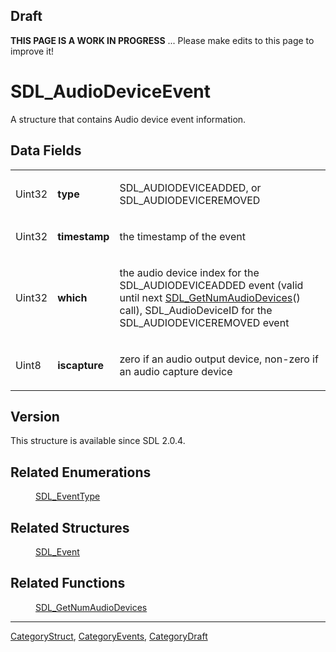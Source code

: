 == Draft ==

'''THIS PAGE IS A WORK IN PROGRESS''' ... Please make edits to this page to improve it!


<!-- #*^*^*^*^*See https://wiki.libsdl.org/SGStructures for details on editing this page*^*^*^*^* -->


= SDL_AudioDeviceEvent =
A structure that contains Audio device event information.




== Data Fields ==
{|
|Uint32
|'''type'''
|SDL_AUDIODEVICEADDED, or SDL_AUDIODEVICEREMOVED
|-
|Uint32
|'''timestamp'''
|the timestamp of the event
|-
|Uint32
|'''which'''
|the audio device index for the SDL_AUDIODEVICEADDED event (valid until next [[SDL_GetNumAudioDevices]]() call), SDL_AudioDeviceID for the SDL_AUDIODEVICEREMOVED event
|-
|Uint8
|'''iscapture'''
|zero if an audio output device, non-zero if an audio capture device
|}



== Version ==
This structure is available since SDL 2.0.4.


== Related Enumerations ==
:[[SDL_EventType]]
<!-- #Remove this section if empty -->

== Related Structures ==
:[[SDL_Event]]
<!-- #Remove this section if empty -->

== Related Functions ==
:[[SDL_GetNumAudioDevices]]
<!-- #Remove this section if empty -->

----
[[CategoryStruct]], [[CategoryEvents]], [[CategoryDraft]]
<!-- #See the Style Guide for instructions on editing the footer. -->
